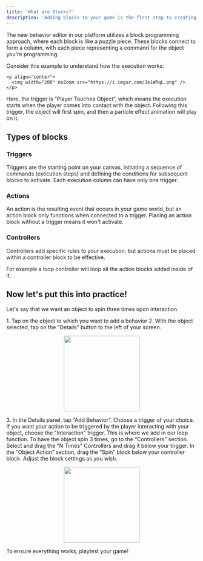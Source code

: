 ```yaml
---
title: 'What are Blocks?'
description: 'Adding blocks to your game is the first step to creating logic on Soba.'
---
```

The new behavior editor in our platform utilizes a block programming approach, where each block is like a puzzle piece. These blocks connect to form a column, with each piece representing a command for the object you're programming.

Consider this example to understand how the execution works:

    <p align="center">
      <img width="200" noZoom src="https://i.imgur.com/Je1WRqL.png" /> </p>


Here, the trigger is “Player Touches Object”, which means the execution starts when the player comes into contact with the object. Following this trigger, the object will first spin, and then a particle effect animation will play on it.


## Types of blocks

### Triggers

Triggers are the starting point on your canvas, initiating a sequence of commands (execution steps) and defining the conditions for subsequent blocks to activate. Each execution column can have only one trigger.

### Actions

An action is the resulting event that occurs in your game world, but an action block only functions when connected to a trigger. Placing an action block without a trigger means it won't activate.

### Controllers

Controllers add specific rules to your execution, but actions must be placed within a controller block to be effective.

For example a loop controller will loop all the action blocks added inside of it.

## Now let's put this into practice!

Let's say that we want an object to spin three times upon interaction.

<Steps>
<Step title="Select your object">
  <Accordion title="The basics for all behaviors">
    1. Tap on the object to which you want to add a behavior
    2. With the object selected, tap on the “Details” button to the left of your screen.
    <p align="center">
      <img width="200" noZoom src="https://i.imgur.com/jMSZzP8.png" /> </p>
    3. In the Details panel, tap “Add Behavior”.
    </Accordion>
  </Step>
  <Step title="Set Trigger">
    Choose a trigger of your choice. If you want your action to be triggered by the player interacting with your object, choose the "Interaction" trigger. 
  </Step>

  <Step title="Set Controller">
    This is where we add in our loop function. To have the object spin 3 times, go to the “Controllers” section. Select and drag the "N Times" Controllers and drag it below your trigger.
  </Step>

  <Step title="Set Object Action">
    In the “Object Action” section, drag the “Spin” block below your controller block. Adjust the block settings as you wish. 
    <Accordion title="Behavior Image">
    <p align="center">
      <img width="200" noZoom src="https://i.imgur.com/HTPcvqp.jpgg"/>
      </p>
  </Accordion>
  </Step>
  <Step title="Test Your Game">
    To ensure everything works, playtest your game!
  </Step>
</Steps>


